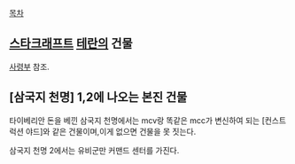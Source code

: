 [[목차]]
== [[스타크래프트]] [[테란]]의 건물 ==
[[사령부]] 참조.

== [삼국지 천명] 1,2에 나오는 본진 건물 ==
타이베리안 돈을 베낀 삼국지 천명에서는 mcv랑 똑같은 mcc가 변신하여 되는 [컨스트럭션 야드]와 같은 건물이며,이게 없으면 건물을 못 짓는다.

삼국지 천명 2에서는 유비군만 커맨드 센터를 가진다.
